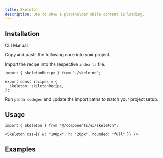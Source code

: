 ```yaml
---
title: Skeleton
description: Use to show a placeholder while content is loading.
---
```


<ComponentPreview name="skeleton-demo" />

## Installation

<InstallationTabs>

<TabsList>
  <TabsTrigger value="cli">CLI</TabsTrigger>
  <TabsTrigger value="manual">Manual</TabsTrigger>
</TabsList>

<TabsContent value="cli">

<PackageRunner command="nore-ui@latest add skeleton" />

</TabsContent>

<TabsContent value="manual">

<Steps>

<Step>Copy and paste the following code into your project.</Step>

<ComponentSource name="skeleton.ts" type="recipe" />

<ComponentSource name="skeleton.tsx" type="component" />

<Step>Import the recipe into the respective `index.ts` file.</Step>

```tsx
import { skeletonRecipe } from "./skeleton";

export const recipes = {
  skeleton: skeletonRecipe,
};
```

<Step>Run `panda codegen` and update the import paths to match your project setup.</Step>

</Steps>

</TabsContent>

</InstallationTabs>

## Usage

```tsx
import { Skeleton } from "@/components/ui/skeleton";
```

```tsx
<Skeleton css={{ w: "100px", h: "20px", rounded: "full" }} />
```

## Examples

<ComponentPreview name="skeleton-card" />
